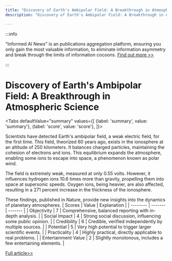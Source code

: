 ```yaml
---
title: "Discovery of Earth's Ambipolar Field: A Breakthrough in Atmospheric Science"
description: "Discovery of Earth's Ambipolar Field: A Breakthrough in Atmospheric Science"

---
```



:::info

"Informed AI News" is an publications aggregation platform, ensuring you only gain the most valuable information, to eliminate information asymmetry and break through the limits of information cocoons.  [Find out more >>](/)

:::

# Discovery of Earth's Ambipolar Field: A Breakthrough in Atmospheric Science


<Tabs
	defaultValue="summary"
	values={[
	{label: 'summary', value: 'summary'},
	{label: 'score', value: 'score'},
]}>
<TabItem value="summary">


Scientists have detected Earth's ambipolar field, a weak electric field, for the first time. This field, theorized 60 years ago, exists in the ionosphere at an altitude of 250 kilometers. It balances charged particles, maintaining the cohesion of electrons and ions. This equilibrium expands the atmosphere, enabling some ions to escape into space, a phenomenon known as polar wind.

The field is extremely weak, measured at only 0.55 volts. However, it influences hydrogen ions 10.6 times more than gravity, propelling them into space at supersonic speeds. Oxygen ions, being heavier, are also affected, resulting in a 271 percent increase in the thickness of the ionosphere.

These findings, published in Nature, provide new insights into the dynamics of planetary atmospheres.
</TabItem>
<TabItem value="score">
	| Scores     | Value   | Explanation |
	| -------- | ------- | ------- |
	| Objectivity  | 7    | Comprehensive, balanced reporting with in-depth analysis.    |
	| Social Impact | 4     | Strong social discussion, influencing some public opinion.    |
	| Credibility    | 6    | Credible, verified independently by multiple sources.    |
	| Potential    | 5    | Very high potential to trigger larger scientific events.    |
	| Practicality    | 4    | Highly practical, directly applicable to real problems.    |
	| Entertainment Value    | 2    | Slightly monotonous, includes a few entertaining elements.    |
</TabItem>
</Tabs>

[Full article>>](https://news.slashdot.org/story/24/08/31/0053205/scientists-detect-invisible-electric-field-around-earth-for-first-time?utm_source=rss1.0mainlinkanon&utm_medium=feed)
